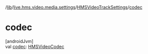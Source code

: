 /[lib](/api-reference/android/v2/home/content)/[live.hms.video.media.settings](../index)/[HMSVideoTrackSettings](index)/[codec](codec)

# codec

[androidJvm]\
val [codec](codec): [HMSVideoCodec](../../live.hms.video.media.codec/-h-m-s-video-codec/index)
